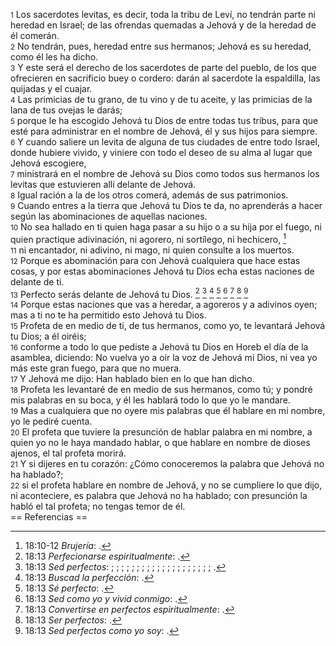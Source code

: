 {{anchor|1}} <small>1</small> Los sacerdotes levitas, es decir, toda la tribu de Leví, no tendrán parte ni heredad en Israel; de las ofrendas quemadas a Jehová y de la heredad de él comerán.<br>
{{anchor|2}} <small>2</small> No tendrán, pues, heredad entre sus hermanos; Jehová es su heredad, como él les ha dicho.<br>
{{anchor|3}} <small>3</small> Y este será el derecho de los sacerdotes de parte del pueblo, de los que ofrecieren en sacrificio buey o cordero: darán al sacerdote la espaldilla, las quijadas y el cuajar.<br>
{{anchor|4}} <small>4</small> Las primicias de tu grano, de tu vino y de tu aceite, y las primicias de la lana de tus ovejas le darás;<br>
{{anchor|5}} <small>5</small> porque le ha escogido Jehová tu Dios de entre todas tus tribus, para que esté para administrar en el nombre de Jehová, él y sus hijos para siempre.<br>
{{anchor|6}} <small>6</small> Y cuando saliere un levita de alguna de tus ciudades de entre todo Israel, donde hubiere vivido, y viniere con todo el deseo de su alma al lugar que Jehová escogiere,<br>
{{anchor|7}} <small>7</small> ministrará en el nombre de Jehová su Dios como todos sus hermanos los levitas que estuvieren allí delante de Jehová.<br>
{{anchor|8}} <small>8</small> Igual ración a la de los otros comerá, además de sus patrimonios.<br>
{{anchor|9}} <small>9</small> Cuando entres a la tierra que Jehová tu Dios te da, no aprenderás a hacer según las abominaciones de aquellas naciones.<br>
{{anchor|10}} <small>10</small> No sea hallado en ti quien haga pasar a su hijo o a su hija por el fuego, ni quien practique adivinación, ni agorero, ni sortílego, ni hechicero, <ref>18:10-12 ''Brujería'': {{lib|LU|90|2|3}}.</ref><br>
{{anchor|11}} <small>11</small> ni encantador, ni adivino, ni mago, ni quien consulte a los muertos.<br>
{{anchor|12}} <small>12</small> Porque es abominación para con Jehová cualquiera que hace estas cosas, y por estas abominaciones Jehová tu Dios echa estas naciones de delante de ti.<br>
{{anchor|13}} <small>13</small> Perfecto serás delante de Jehová tu Dios. <ref>18:13 ''Perfecionarse espiritualmente'': {{lib|LU|181|2|25}}.</ref> <ref>18:13 ''Sed perfectos'': {{lib|LU|106|2|6}}; {{lib|LU|107|0|3}}; {{lib|LU|137|8|13}}; {{lib|LU|140|10|1}}; {{lib|LU|140|3|16}}; {{lib|LU|140|4|11}}; {{lib|LU|140|5|15}}; {{lib|LU|140|8|32}}; {{lib|LU|142|7|13}}; {{lib|LU|161|1|10}}; {{lib|LU|1|0|3}}; {{lib|LU|1|0|6}}; {{lib|LU|26|11|4}}; {{lib|LU|26|4|5}}; {{lib|LU|26|9|3}}; {{lib|LU|31|3|6}}; {{lib|LU|37|5|3}}; {{lib|LU|40|7|4}}; {{lib|LU|7|4|7}}; {{lib|LU|7|5|1}}; {{lib|LU|99|5|3}}.</ref> <ref>18:13 ''Buscad la perfección'': {{lib|LU|143|2|6}}.</ref> <ref>18:13 ''Sé perfecto'': {{lib|LU|131|2|6}}.</ref> <ref>18:13 ''Sed como yo y vivid conmigo'': {{lib|LU|131|2|13}}.</ref> <ref>18:13 ''Convertirse en perfectos espiritualmente'': {{lib|LU|181|1|2}}.</ref> <ref>18:13 ''Ser perfectos'': {{lib|LU|13|2|8}}.</ref> <ref>18:13 ''Sed perfectos como yo soy'': {{lib|LU|56|0|1}}.</ref><br>
{{anchor|14}} <small>14</small> Porque estas naciones que vas a heredar, a agoreros y a adivinos oyen; mas a ti no te ha permitido esto Jehová tu Dios.<br>
{{anchor|15}} <small>15</small> Profeta de en medio de ti, de tus hermanos, como yo, te levantará Jehová tu Dios; a él oiréis;<br>
{{anchor|16}} <small>16</small> conforme a todo lo que pediste a Jehová tu Dios en Horeb el día de la asamblea, diciendo: No vuelva yo a oír la voz de Jehová mi Dios, ni vea yo más este gran fuego, para que no muera.<br>
{{anchor|17}} <small>17</small> Y Jehová me dijo: Han hablado bien en lo que han dicho.<br>
{{anchor|18}} <small>18</small> Profeta les levantaré de en medio de sus hermanos, como tú; y pondré mis palabras en su boca, y él les hablará todo lo que yo le mandare.<br>
{{anchor|19}} <small>19</small> Mas a cualquiera que no oyere mis palabras que él hablare en mi nombre, yo le pediré cuenta.<br>
{{anchor|20}} <small>20</small> El profeta que tuviere la presunción de hablar palabra en mi nombre, a quien yo no le haya mandado hablar, o que hablare en nombre de dioses ajenos, el tal profeta morirá.<br>
{{anchor|21}} <small>21</small> Y si dijeres en tu corazón: ¿Cómo conoceremos la palabra que Jehová no ha hablado?;<br>
{{anchor|22}} <small>22</small> si el profeta hablare en nombre de Jehová, y no se cumpliere lo que dijo, ni aconteciere, es palabra que Jehová no ha hablado; con presunción la habló el tal profeta; no tengas temor de él.<br>
== Referencias ==

<references />
